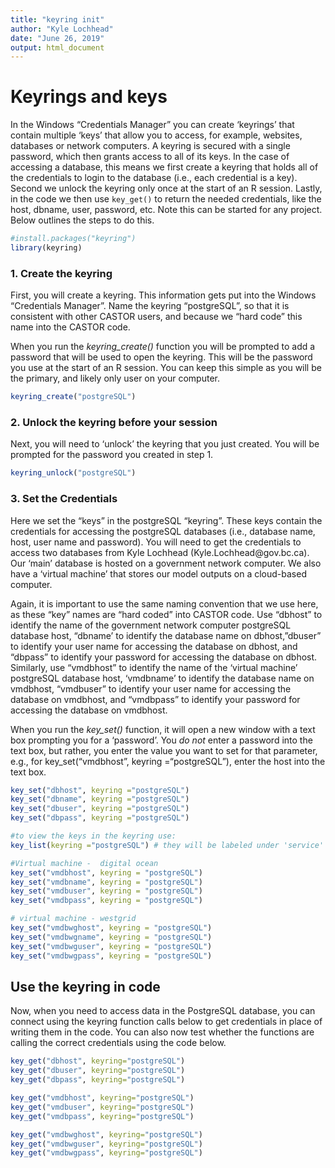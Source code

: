 ```yaml
---
title: "keyring init"
author: "Kyle Lochhead"
date: "June 26, 2019"
output: html_document
---
```


# Keyrings and keys
In the Windows "Credentials Manager" you can create 'keyrings' that contain multiple 'keys' that allow you to access, for example, websites, databases or network computers. A keyring is secured with a single password, which then grants access to all of its keys. In the case of accessing a database, this means we first create a keyring that holds all of the credentials to login to the database (i.e., each credential is a key). Second we unlock the keyring only once at the start of an R session. Lastly, in the code we then use `key_get()` to return the needed credentials, like the host, dbname, user, password, etc. Note this can be started for any project. Below outlines the steps to do this.

```r
#install.packages("keyring")
library(keyring)
```

### 1. Create the keyring
First, you will create a keyring. This information gets put into the Windows "Credentials Manager". Name the keyring "postgreSQL", so that it is consistent with other CASTOR users, and because we "hard code" this name into the CASTOR code.

When you run the *keyring_create()* function you will be prompted to add a password that will be used to open the keyring. This will be the password you use at the start of an R session. You can keep this simple as you will be the primary, and likely only user on your computer.

```r
keyring_create("postgreSQL") 
```

### 2. Unlock the keyring before your session
Next, you will need to 'unlock' the keyring that you just created. You will be prompted for the password you created in step 1.

```r
keyring_unlock("postgreSQL")
```

### 3. Set the Credentials
Here we set the "keys" in the postgreSQL "keyring". These keys contain the credentials for accessing the postgreSQL databases (i.e., database name, host, user name and password). You will need to get the credentials to access two databases from Kyle Lochhead (Kyle.Lochhead@gov.bc.ca). Our 'main' database is hosted on a government network computer. We also have a 'virtual machine' that stores our model outputs on a cloud-based computer. 

Again, it is important to use the same naming convention that we use here, as these "key" names are "hard coded" into CASTOR code. Use "dbhost" to identify the name of the  government network computer postgreSQL database host, "dbname' to identify the database name on dbhost, "dbuser" to identify your user name for accessing the database on dbhost, and "dbpass" to identify your password for accessing the database on dbhost. Similarly, use "vmdbhost" to identify the name of the 'virtual machine' postgreSQL database host, 'vmdbname' to identify the database name on vmdbhost, "vmdbuser" to identify your user name for accessing the database on vmdbhost, and "vmdbpass" to identify your password for accessing the database on vmdbhost. 

When you run the *key_set()* function, it will open a new window with a text box prompting you for a 'password'. You *do not* enter a password into the text box, but rather, you enter the value you want to set for that parameter, e.g., for key_set("vmdbhost", keyring ="postgreSQL"), enter the host into the text box.

```r
key_set("dbhost", keyring ="postgreSQL") 
key_set("dbname", keyring ="postgreSQL") 
key_set("dbuser", keyring ="postgreSQL")
key_set("dbpass", keyring ="postgreSQL")

#to view the keys in the keyring use:
key_list(keyring ="postgreSQL") # they will be labeled under 'service'

#Virtual machine -  digital ocean
key_set("vmdbhost", keyring = "postgreSQL") 
key_set("vmdbname", keyring = "postgreSQL") 
key_set("vmdbuser", keyring = "postgreSQL")
key_set("vmdbpass", keyring = "postgreSQL")

# virtual machine - westgrid
key_set("vmdbwghost", keyring = "postgreSQL") 
key_set("vmdbwgname", keyring = "postgreSQL") 
key_set("vmdbwguser", keyring = "postgreSQL")
key_set("vmdbwgpass", keyring = "postgreSQL")
```
## Use the keyring in code
Now, when you need to access data in the PostgreSQL database, you can connect using the keyring function calls below to get credentials in place of writing them in the code. You can also now test whether the functions are calling the correct credentials using the code below. 

```r
key_get("dbhost", keyring="postgreSQL")
key_get("dbuser", keyring="postgreSQL")
key_get("dbpass", keyring="postgreSQL")

key_get("vmdbhost", keyring="postgreSQL")
key_get("vmdbuser", keyring="postgreSQL")
key_get("vmdbpass", keyring="postgreSQL")

key_get("vmdbwghost", keyring="postgreSQL")
key_get("vmdbwguser", keyring="postgreSQL")
key_get("vmdbwgpass", keyring="postgreSQL")
```